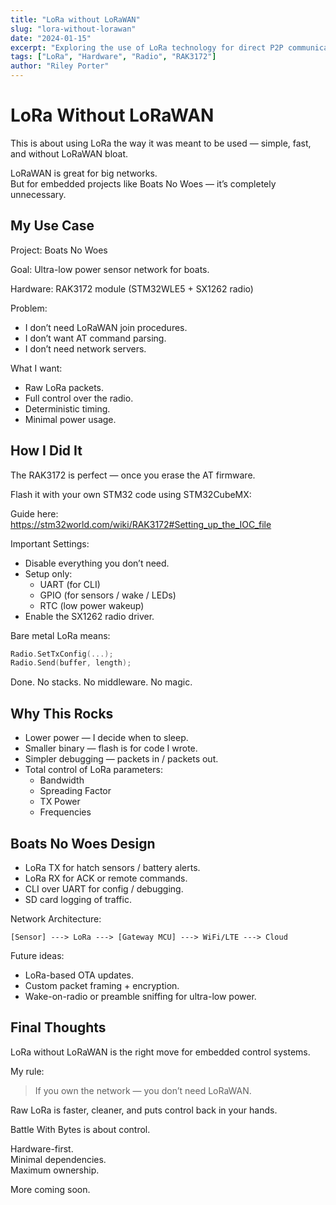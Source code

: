 ```yaml
---
title: "LoRa without LoRaWAN"
slug: "lora-without-lorawan"
date: "2024-01-15"
excerpt: "Exploring the use of LoRa technology for direct P2P communication, bypassing the LoRaWAN network."
tags: ["LoRa", "Hardware", "Radio", "RAK3172"]
author: "Riley Porter"
---
```


# LoRa Without LoRaWAN  

This is about using LoRa the way it was meant to be used — simple, fast, and without LoRaWAN bloat.  

LoRaWAN is great for big networks.  
But for embedded projects like Boats No Woes — it’s completely unnecessary.  

## My Use Case  

Project: Boats No Woes  

Goal: Ultra-low power sensor network for boats.  

Hardware: RAK3172 module (STM32WLE5 + SX1262 radio)  

Problem:  
- I don’t need LoRaWAN join procedures.  
- I don’t want AT command parsing.  
- I don’t need network servers.  

What I want:  
- Raw LoRa packets.  
- Full control over the radio.  
- Deterministic timing.  
- Minimal power usage.  

## How I Did It  

The RAK3172 is perfect — once you erase the AT firmware.  

Flash it with your own STM32 code using STM32CubeMX:  

Guide here:  
https://stm32world.com/wiki/RAK3172#Setting_up_the_IOC_file  

Important Settings:  

- Disable everything you don’t need.  
- Setup only:  
  - UART (for CLI)  
  - GPIO (for sensors / wake / LEDs)  
  - RTC (low power wakeup)  
- Enable the SX1262 radio driver.  

Bare metal LoRa means:  

```c  
Radio.SetTxConfig(...);  
Radio.Send(buffer, length);  
```  

Done. No stacks. No middleware. No magic.  

## Why This Rocks  

- Lower power — I decide when to sleep.  
- Smaller binary — flash is for code I wrote.  
- Simpler debugging — packets in / packets out.  
- Total control of LoRa parameters:  
  - Bandwidth  
  - Spreading Factor  
  - TX Power  
  - Frequencies  

## Boats No Woes Design  

- LoRa TX for hatch sensors / battery alerts.  
- LoRa RX for ACK or remote commands.  
- CLI over UART for config / debugging.  
- SD card logging of traffic.  

Network Architecture:  

```
[Sensor] ---> LoRa ---> [Gateway MCU] ---> WiFi/LTE ---> Cloud  
```  

Future ideas:  

- LoRa-based OTA updates.  
- Custom packet framing + encryption.  
- Wake-on-radio or preamble sniffing for ultra-low power.  

## Final Thoughts  

LoRa without LoRaWAN is the right move for embedded control systems.  

My rule:  

> If you own the network — you don’t need LoRaWAN.  

Raw LoRa is faster, cleaner, and puts control back in your hands.  

Battle With Bytes is about control.  

Hardware-first.  
Minimal dependencies.  
Maximum ownership.  

More coming soon.  
